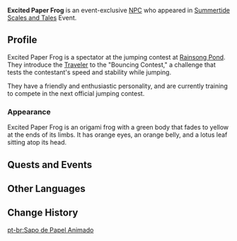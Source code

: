 {{Character Infobox
|type             = Event NPC
|image            = NPC Excited Paper Frog.png
|realname         = <!-- Optional, if different from in-game name -->
|deceased         = <!-- Past (for deceased prior to events of the game) or free response -->
|region           = Simulanka
|location         = Simulanka
|affiliation      = 
|title            = 

|ancestry         = <!-- Clan/family -->
|father           = 
|mother           = 
|spouse           = 
|sibling          = 
|child            = 
|relative         = 

|voiceEN          = 
|voiceCN          = 
|voiceJP          = 
|voiceKR          = 
}}
'''Excited Paper Frog''' is an event-exclusive [[NPC]] who appeared in [[Summertide Scales and Tales]] Event.
<!--
==Location==
{{subst:#tag:gallery|
NPC Location {{subst:#titleparts:{{subst:PAGENAME}}}}.png{{subst:!}}{{subst:#titleparts:{{subst:PAGENAME}}}}'s location
NPC Location {{subst:#titleparts:{{subst:PAGENAME}}}} Context.png{{subst:!}}Additional context
}}
-->
==Profile==
Excited Paper Frog is a spectator at the jumping contest at [[Rainsong Pond]]. They introduce the [[Traveler]] to the "Bouncing Contest," a challenge that tests the contestant's speed and stability while jumping.

They have a friendly and enthusiastic personality, and are currently training to compete in the next official jumping contest.

===Appearance===
Excited Paper Frog is an origami frog with a green body that fades to yellow at the ends of its limbs. It has orange eyes, an orange belly, and a lotus leaf sitting atop its head.

==Quests and Events==
{{Quests and Events}}

==Other Languages==
{{Other Languages|default_hidden=1
|en      = Excited Paper Frog
|zhs     = 兴奋的纸蛙
|zhs_rm  = Xīngfèn de Zhǐ Wā
|zht     = 興奮的紙蛙
|zht_rm  = Xīngfèn de Zhǐ Wā
|ja      = 興奮している紙カエル
|ja_rm   = Koufun Shite Iru Kami Kaeru
|ko      = 흥분한 종이 개구리
|ko_rm   = Heungbunhan Jong'i Gaeguri
|es      = Rana de papel emocionada
|fr      = Grenouille-gami enthousiaste
|ru      = Взволнованная бумажная лягушка
|th      = กบกระดาษที่ตื่นเต้น
|th_rm   = 
|vi      = Ếch Giấy Hưng Phấn
|de      = Aufgeregter Papierfrosch
|id      = Katak Origami yang Bersemangat
|pt      = Sapo de Papel Animado
|tr      = Heyecanlı Kağıt Kurbağa
|it      = Rana di carta emozionata
}}

==Change History==
{{Change History|4.8}}
<!--
==References==
{{Reflist}}
-->

[[pt-br:Sapo de Papel Animado]]